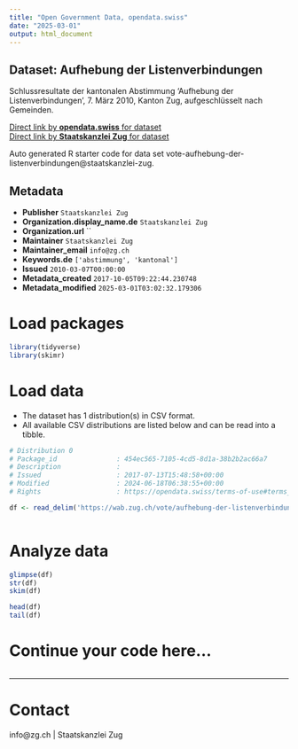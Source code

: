 ```yaml
---
title: "Open Government Data, opendata.swiss"
date: "2025-03-01"
output: html_document
---
```


## Dataset: Aufhebung der Listenverbindungen

Schlussresultate der kantonalen Abstimmung 'Aufhebung der Listenverbindungen', 7. März 2010, Kanton Zug, aufgeschlüsselt nach Gemeinden.

[Direct link by **opendata.swiss** for dataset](https://opendata.swiss/de/dataset/aufhebung-der-listenverbindungen)<br>
[Direct link by **Staatskanzlei Zug** for dataset](https://wab.zug.ch/vote/aufhebung-der-listenverbindungen/data)

Auto generated R starter code for data set vote-aufhebung-der-listenverbindungen@staatskanzlei-zug.

## Metadata

- **Publisher** `Staatskanzlei Zug`
- **Organization.display_name.de** `Staatskanzlei Zug`
- **Organization.url** ``
- **Maintainer** `Staatskanzlei Zug`
- **Maintainer_email** `info@zg.ch`
- **Keywords.de** `['abstimmung', 'kantonal']`
- **Issued** `2010-03-07T00:00:00`
- **Metadata_created** `2017-10-05T09:22:44.230748`
- **Metadata_modified** `2025-03-01T03:02:32.179306`


# Load packages

```r

library(tidyverse)
library(skimr)

```

# Load data

-   The dataset has 1 distribution(s) in CSV format.
-   All available CSV distributions are listed below and can be read into a tibble.

```r

# Distribution 0
# Package_id               : 454ec565-7105-4cd5-8d1a-38b2b2ac66a7
# Description              : 
# Issued                   : 2017-07-13T15:48:58+00:00
# Modified                 : 2024-06-18T06:38:55+00:00
# Rights                   : https://opendata.swiss/terms-of-use#terms_by

df <- read_delim('https://wab.zug.ch/vote/aufhebung-der-listenverbindungen/data-csv')



```

# Analyze data

```r

glimpse(df)
str(df)
skim(df)

head(df)
tail(df)

```

# Continue your code here...

```r

```

------------------------------------------------------------------------

# Contact

info@zg.ch | Staatskanzlei Zug
